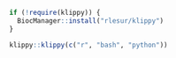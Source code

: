 <style>
  p {
    text-align: justify;
  }

  ul, ol {
    font-size: 16px;
  }

  #content.my-content {
    max-width: 1024px;
  }

  #content.fullwidth {
    margin-left: 0;
  }
</style>

<script src="https://unpkg.com/@popperjs/core@2"></script>
<script src="https://unpkg.com/tippy.js@6"></script>

<script>
var my_collapse_fn = function(e) {
  $("#sidebar").toggle();
  $("#content").toggleClass("fullwidth");
}

$(document).ready(function() {
  $("#content").addClass("my-content");

  setTimeout(function() {
    $("pre.sourceCode").each(function() {
      var pre = $(this);
      var lang = pre[0].classList[1];

      if (typeof lang !== "undefined") {
        tippy(pre[0], {
          content: lang.toUpperCase(),
          placement: "left"
        });
      }
    });
  }, 500);
});
</script>

<div id="my_menu_collapse" style="z-index: 9999; position: absolute; align-content: center; top: 5px; left: 5px; cursor: pointer;" onclick="my_collapse_fn()">
<span class="glyphicon glyphicon-menu-hamburger" style="display: fixed;"></span>
</div>

```r
if (!require(klippy)) {
  BiocManager::install("rlesur/klippy")
}

klippy::klippy(c("r", "bash", "python"))
```
